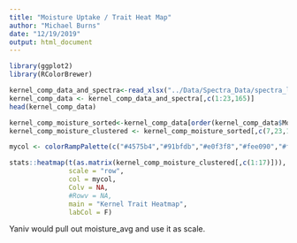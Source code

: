 ```yaml
---
title: "Moisture Uptake / Trait Heat Map"
author: "Michael Burns"
date: "12/19/2019"
output: html_document
---
```


```r
library(ggplot2)
library(RColorBrewer)
```


```r
kernel_comp_data_and_spectra<-read_xlsx("../Data/Spectra_Data/spectra_learning_sets.xlsx")
kernel_comp_data <- kernel_comp_data_and_spectra[,c(1:23,165)]
head(kernel_comp_data)
```

```r
kernel_comp_moisture_sorted<-kernel_comp_data[order(kernel_comp_data$Moisture_Avg),]
kernel_comp_moisture_clustered <- kernel_comp_moisture_sorted[,c(7,23,16,11,17,10,20,8,21,14,15,22,9,13,12,19,18,24)]
```

```r
mycol <- colorRampPalette(c("#4575b4","#91bfdb","#e0f3f8","#fee090","#fc8d59","#d73027"))(256)

stats::heatmap(t(as.matrix(kernel_comp_moisture_clustered[,c(1:17)])),
               scale = "row", 
               col = mycol,
               Colv = NA, 
               #Rowv = NA,
               main = "Kernel Trait Heatmap",
               labCol = F) 
```

Yaniv would pull out moisture_avg and use it as scale.


